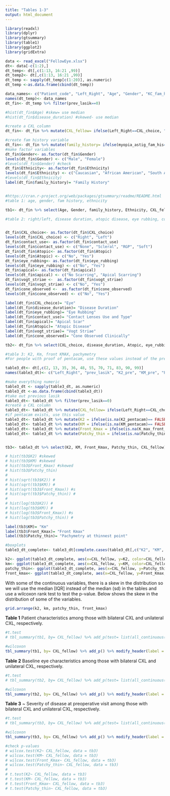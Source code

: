 ```yaml
---
title: "Tables 1-3"
output: html_document
---
```


```r
library(readxl)
library(dplyr)
library(gtsummary)
library(table1)
library(ggplot2)
library(gridExtra)

data <- read_excel("FellowEye.xlsx")
dt<- data[-c(1:2),]
dt_temp<- dt[,c(1:13, 16:21 ,99)]
dt_temp2<- dt[,c(1:13, 16:21 ,99)]
dt_temp <- sapply(dt_temp[c(1:20)], as.numeric)
dt_temp <-as.data.frame(cbind(dt_temp))

data_names<- c("Patient_code", "Left_Right", "Age", "Gender", "KC_fam_his", "myopia_astig_fam_his", "Ethnicity", "Atopic", "Other_sys_dis", "eye_rubbing", "disease_duration", "corneal_trans", "prev_lasik", "worse_eye", "contact_use", "apical", "vogt_striae", "fleischer_ring", "cone_observed", "CXL_choice") 
names(dt_temp)<- data_names
dt_fin<- dt_temp %>% filter(prev_lasik==0)

#hist(dt_fin$Age) #skew= use median
#hist(dt_fin$disease_duration) #skewed- use median

#create a CXL column
dt_fin<- dt_fin %>% mutate(CXL_fellow= ifelse(Left_Right==CXL_choice, "Bilateral CXL", "Unilateral CXL"))

#create fam history variable
dt_fin<- dt_fin %>% mutate(family_history= ifelse(myopia_astig_fam_his==1, "Myopia/ astigmatism", ifelse(KC_fam_his==1, "KCN", ifelse(is.na(dt_fin$KC_fam_his), NA, "None"))))
#make factor variables
dt_fin$Gender<- as.factor(dt_fin$Gender)
levels(dt_fin$Gender) <- c("Male", "Female")
#levels(dt_fin$Gender) #check
dt_fin$Ethnicity<- as.factor(dt_fin$Ethnicity)
levels(dt_fin$Ethnicity) <- c("Caucasian", "African American", "South Asian", "East Asian", "Hispanic")
#levels(dt_fin$Ethnicity)
label(dt_fin$family_history)= "Family History"


#https://cran.r-project.org/web/packages/gtsummary/readme/README.html
#table 1: age, gender, fam history, ethnicity

tb1<- dt_fin %>% select(Age, Gender, family_history, Ethnicity, CXL_fellow) 

#table 2: right/left, disease duration, atopic disease, eye rubbing, contact use and type, apical scar, vogt straie, cone observed clinically


dt_fin$CXL_choice<- as.factor(dt_fin$CXL_choice)
levels(dt_fin$CXL_choice) <- c("Right", "Left")
dt_fin$contact_use<- as.factor(dt_fin$contact_use)
levels(dt_fin$contact_use) <- c("None", "Scleral", "RGP", "Soft")
dt_fin$dt_fin$Atopic<- as.factor(dt_fin$Atopic)
levels(dt_fin$Atopic) <- c("No", "Yes")
dt_fin$eye_rubbing<- as.factor(dt_fin$eye_rubbing)
levels(dt_fin$eye_rubbing) <- c("No", "Yes")
dt_fin$apical<- as.factor(dt_fin$apical)
levels(dt_fin$apical) <- c("No Scarring", "Apical Scarring")
dt_fin$vogt_striae <-  as.factor(dt_fin$vogt_striae)
levels(dt_fin$vogt_striae) <- c("No", "Yes")
dt_fin$cone_observed <-  as.factor(dt_fin$cone_observed)
levels(dt_fin$cone_observed) <- c("No", "Yes")

label(dt_fin$CXL_choice)= "Eye"
label(dt_fin$disease_duration)= "Disease Duration"
label(dt_fin$eye_rubbing)= "Eye Rubbing"
label(dt_fin$contact_use)= "Contact Lenses Use and Type"
label(dt_fin$apical)= "Apical Scar"
label(dt_fin$Atopic)= "Atopic Disease"
label(dt_fin$vogt_striae)= "Vogt Striae"
label(dt_fin$cone_observed)= "Cone Observed Clinically"

tb2<- dt_fin %>% select(CXL_choice, disease_duration, Atopic, eye_rubbing, contact_use, apical,vogt_striae, cone_observed, CXL_fellow) 

#table 3: K2, Km, front KMAX, pachymetry
#For people with proof of pentacam, use these values instead of the pre-operative 

table3_dt<- dt[,c(2, 13, 35, 36, 48, 55, 70, 71, 83, 90, 99)]
names(table3_dt)<- c("Left_Right", "prev_lasik", "K2_pre", "KM_pre", "Patchy_thin_pre", "K_max_front_pre", "K2_pentacam", "KM_pentacam", "Patchy_thin_pentacam", "K_max_front_pentacam", "CXL_choice")

#make everything numeric
table3_dt <- sapply(table3_dt, as.numeric)
table3_dt <-as.data.frame(cbind(table3_dt))
#take out previous lasik
table3_dt<- table3_dt %>% filter(prev_lasik==0)
#create a CXL column
table3_dt<- table3_dt %>% mutate(CXL_fellow= ifelse(Left_Right==CXL_choice, "Bilateral CXL", "Unilateral CXL"))
#if pentacam exists, use this value
table3_dt<- table3_dt %>% mutate(K2 = ifelse(is.na(K2_pentacam)== FALSE, K2_pentacam, K2_pre))
table3_dt<- table3_dt %>% mutate(KM = ifelse(is.na(KM_pentacam)== FALSE, KM_pentacam, KM_pre))
table3_dt<- table3_dt %>% mutate(Front_Kmax = ifelse(is.na(K_max_front_pentacam)== FALSE, K_max_front_pentacam, K_max_front_pre))
table3_dt<- table3_dt %>% mutate(Patchy_thin = ifelse(is.na(Patchy_thin_pentacam)== FALSE, Patchy_thin_pentacam, Patchy_thin_pre))


tb3<- table3_dt %>% select(K2, KM, Front_Kmax, Patchy_thin, CXL_fellow)

# hist(tb3$K2) #skewed
# hist(tb3$KM) #skewed
# hist(tb3$Front_Kmax) #skewed
# hist(tb3$Patchy_thin) 
# 
# hist(sqrt(tb3$K2)) #
# hist(sqrt(tb3$KM)) #
# hist(sqrt(tb3$Front_Kmax)) #s
# hist(sqrt(tb3$Patchy_thin)) #
# 
# hist(log(tb3$K2)) #
# hist(log(tb3$KM)) #
# hist(log(tb3$Front_Kmax)) #s
# hist(log(tb3$Patchy_thin)) #

label(tb3$KM)= "Km"
label(tb3$Front_Kmax)= "Front Kmax"
label(tb3$Patchy_thin)= "Pachymetry at thinnest point"

#boxplots
table3_dt_complete<- table3_dt[complete.cases(table3_dt[,c("K2", "KM", "Front_Kmax", "Patchy_thin", "CXL_fellow")]),] 

k2<- ggplot(table3_dt_complete, aes(x=CXL_fellow, y=K2, color=CXL_fellow)) +geom_boxplot() + theme_bw() + labs(color='CXL Type')+ xlab(" ") + ylab("K2")
km<- ggplot(table3_dt_complete, aes(x=CXL_fellow, y=KM, color=CXL_fellow)) +geom_boxplot() + theme_bw() + labs(color='CXL Type') + xlab(" ")+ ylab("KM")
patchy_thin<- ggplot(table3_dt_complete, aes(x=CXL_fellow, y=Patchy_thin, color=CXL_fellow)) +geom_boxplot() + theme_bw() + labs(color='CXL Type') + ylab("Pachymetry at Thinnest Point") + xlab(" ")
front_kmax<- ggplot(table3_dt_complete, aes(x=CXL_fellow, y=Front_Kmax, color=CXL_fellow)) +geom_boxplot() + theme_bw() + labs(color='CXL Type') + ylab("Front Kmax") + xlab(" ")

```


With some of the continuous variables, there is a skew in the distribution so we will use the median [IQR] instead of the median (sd) in the tables and use a wilcoxon rank test to test the p-value. Below shows the skew in the distribution of some of the variables. 
```r
grid.arrange(k2, km, patchy_thin, front_kmax) 
```


**Table 1** Patient characteristics among those with bilateral CXL and unilateral CXL, respectively. 
```r
#t.test
# tbl_summary(tb1, by= CXL_fellow) %>% add_p(test= list(all_continuous() ~ "t.test")) %>% modify_header(label = "**Variable**") %>% bold_labels() %>% modify_spanning_header(starts_with("stat_") ~ "**CXL Type**")%>% modify_footnote(update = starts_with("stat_") ~ "median (IQR) for continuous variables; n (%) categorical variables")

#wilcoxon
tbl_summary(tb1, by= CXL_fellow) %>% add_p() %>% modify_header(label = "**Variable**") %>% bold_labels() %>% modify_footnote(update = starts_with("stat_") ~ "median (IQR) for continuous variables; n (%) categorical variables")
```

**Table 2** Baseline eye characteristics among those with bilateral CXL and unilateral CXL, respectively. 
```r
#t.test
# tbl_summary(tb2, by= CXL_fellow) %>% add_p(test= list(all_continuous() ~ "t.test")) %>% modify_header(label = "**Variable**") %>% bold_labels() %>% modify_spanning_header(starts_with("stat_") ~ "**CXL Type**")%>% modify_footnote(update = starts_with("stat_") ~ "median (IQR) for continuous variables; n (%) categorical variables")

#wilcoxon
tbl_summary(tb2, by= CXL_fellow) %>% add_p() %>% modify_header(label = "**Variable**") %>% bold_labels() %>% modify_footnote(update = starts_with("stat_") ~ "median (IQR) for continuous variables; n (%) categorical variables")
```

**Table 3** ~ Severity of disease at preoperative visit among those with bilateral CXL and unilateral CXL, respectively. 
```r
#t.test
# tbl_summary(tb3, by= CXL_fellow) %>% add_p(test= list(all_continuous() ~ "t.test")) %>% modify_header(label = "**Variable**") %>% bold_labels() %>% modify_spanning_header(starts_with("stat_") ~ "**CXL Type**") %>% modify_footnote(update = starts_with("stat_") ~ "median (IQR) for continuous variables; n (%) categorical variables")

#wilcoxon
tbl_summary(tb3, by= CXL_fellow) %>% add_p() %>% modify_header(label = "**Variable**") %>% bold_labels() %>% modify_footnote(update = starts_with("stat_") ~ "median (IQR) for continuous variables; n (%) categorical variables")

#check p-values
# wilcox.test(K2~ CXL_fellow, data = tb3)
# wilcox.test(KM~ CXL_fellow, data = tb3)
# wilcox.test(Front_Kmax~ CXL_fellow, data = tb3)
# wilcox.test(Patchy_thin~ CXL_fellow, data = tb3)
# 
# t.test(K2~ CXL_fellow, data = tb3)
# t.test(KM~ CXL_fellow, data = tb3)
# t.test(Front_Kmax~ CXL_fellow, data = tb3)
# t.test(Patchy_thin~ CXL_fellow, data = tb3)
```
